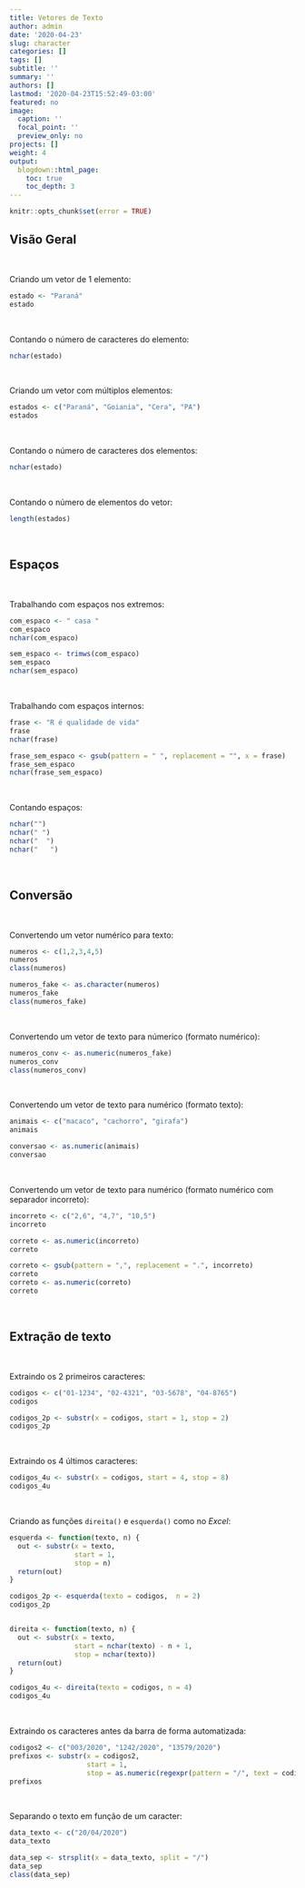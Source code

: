 ```yaml
---
title: Vetores de Texto
author: admin
date: '2020-04-23'
slug: character
categories: []
tags: []
subtitle: ''
summary: ''
authors: []
lastmod: '2020-04-23T15:52:49-03:00'
featured: no
image:
  caption: ''
  focal_point: ''
  preview_only: no
projects: []
weight: 4
output:
  blogdown::html_page:
    toc: true
    toc_depth: 3
---
```


```r
knitr::opts_chunk$set(error = TRUE)
```

## Visão Geral

<br>

Criando um vetor de 1 elemento:
```r
estado <- "Paraná"
estado
```

<br>

Contando o número de caracteres do elemento:
```r
nchar(estado)
```

<br>

Criando um vetor com múltiplos elementos:
```r
estados <- c("Paraná", "Goiania", "Cera", "PA")
estados
```

<br>

Contando o número de caracteres dos elementos:
```r
nchar(estado)
```

<br>

Contando o número de elementos do vetor:
```r
length(estados)
```

<br>

## Espaços

<br>

Trabalhando com espaços nos extremos:
```r
com_espaco <- " casa "
com_espaco
nchar(com_espaco)

sem_espaco <- trimws(com_espaco)
sem_espaco
nchar(sem_espaco)
```

<br>

Trabalhando com espaços internos:
```r
frase <- "R é qualidade de vida"
frase
nchar(frase)

frase_sem_espaco <- gsub(pattern = " ", replacement = "", x = frase)
frase_sem_espaco
nchar(frase_sem_espaco)
```

<br>

Contando espaços:
```r
nchar("")
nchar(" ")
nchar("  ")
nchar("   ")
```

<br>

## Conversão

<br>

Convertendo um vetor numérico para texto:
```r
numeros <- c(1,2,3,4,5)
numeros
class(numeros)

numeros_fake <- as.character(numeros)
numeros_fake
class(numeros_fake)
```

<br>

Convertendo um vetor de texto para númerico (formato numérico):
```r
numeros_conv <- as.numeric(numeros_fake)
numeros_conv
class(numeros_conv)
```

<br>

Convertendo um vetor de texto para numérico (formato texto):
```r
animais <- c("macaco", "cachorro", "girafa")
animais

conversao <- as.numeric(animais)
conversao
```

<br>

Convertendo um vetor de texto para numérico (formato numérico com separador incorreto):
```r
incorreto <- c("2,6", "4,7", "10,5")
incorreto

correto <- as.numeric(incorreto)
correto

correto <- gsub(pattern = ",", replacement = ".", incorreto)
correto
correto <- as.numeric(correto)
correto
```

<br>

## Extração de texto

<br>

Extraindo os 2 primeiros caracteres:
```r
codigos <- c("01-1234", "02-4321", "03-5678", "04-8765")
codigos

codigos_2p <- substr(x = codigos, start = 1, stop = 2)
codigos_2p
```

<br>

Extraindo os 4 últimos caracteres:
```r
codigos_4u <- substr(x = codigos, start = 4, stop = 8)
codigos_4u
```

<br>

Criando as funções <code>direita()</code> e <code>esquerda()</code> como no <i>Excel</i>:
```r
esquerda <- function(texto, n) {
  out <- substr(x = texto, 
                start = 1, 
                stop = n)
  return(out)
}

codigos_2p <- esquerda(texto = codigos,  n = 2)
codigos_2p


direita <- function(texto, n) {
  out <- substr(x = texto, 
                start = nchar(texto) - n + 1,
                stop = nchar(texto))
  return(out)
}

codigos_4u <- direita(texto = codigos, n = 4)
codigos_4u
```

<br>

Extraindo os caracteres antes da barra de forma automatizada:
```r
codigos2 <- c("003/2020", "1242/2020", "13579/2020")
prefixos <- substr(x = codigos2, 
                   start = 1,
                   stop = as.numeric(regexpr(pattern = "/", text = codigos2)) - 1)
prefixos
```

<br>

Separando o texto em função de um caracter:
```r
data_texto <- c("20/04/2020")
data_texto

data_sep <- strsplit(x = data_texto, split = "/")
data_sep
class(data_sep)
```
  
